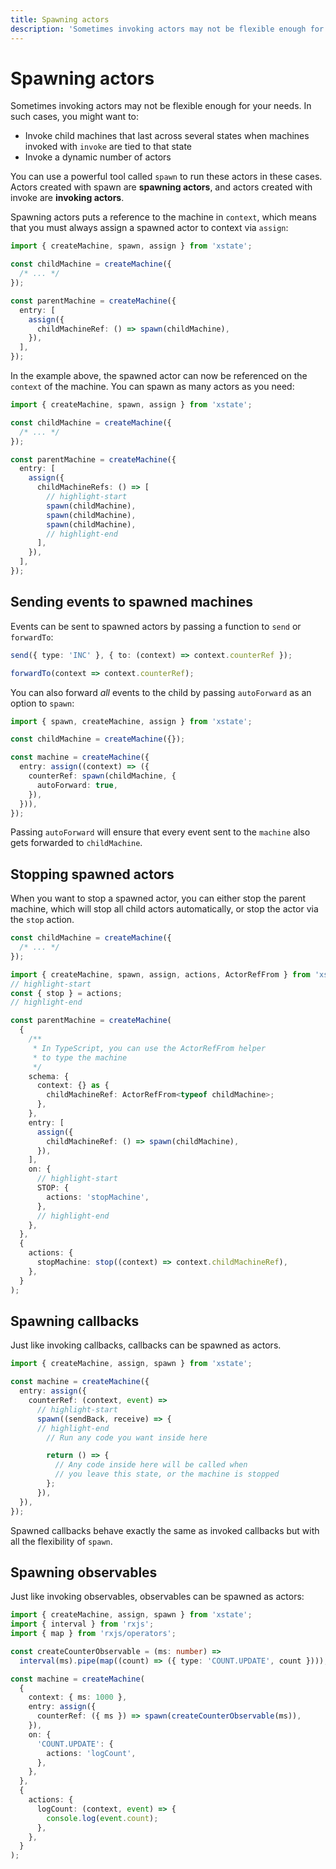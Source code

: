 ```yaml
---
title: Spawning actors
description: 'Sometimes invoking actors may not be flexible enough for your needs. In such cases, you might want to invoke child machines that last across several states or invoke a dynamic number of actors.'
---
```


# Spawning actors

<!-- deps: ["assign-action", "machine-actors"] -->

Sometimes invoking actors may not be flexible enough for your needs. In such cases, you might want to:

- Invoke child machines that last across several states when machines invoked with `invoke` are tied to that state
- Invoke a dynamic number of actors

You can use a powerful tool called `spawn` to run these actors in these cases. Actors created with spawn are **spawning actors**, and actors created with invoke are **invoking actors**.

Spawning actors puts a reference to the machine in `context`, which means that you must always assign a spawned actor to context via `assign`:

```ts
import { createMachine, spawn, assign } from 'xstate';

const childMachine = createMachine({
  /* ... */
});

const parentMachine = createMachine({
  entry: [
    assign({
      childMachineRef: () => spawn(childMachine),
    }),
  ],
});
```

In the example above, the spawned actor can now be referenced on the `context` of the machine. You can spawn as many actors as you need:

```ts
import { createMachine, spawn, assign } from 'xstate';

const childMachine = createMachine({
  /* ... */
});

const parentMachine = createMachine({
  entry: [
    assign({
      childMachineRefs: () => [
        // highlight-start
        spawn(childMachine),
        spawn(childMachine),
        spawn(childMachine),
        // highlight-end
      ],
    }),
  ],
});
```

## Sending events to spawned machines

<!-- deps: ["spawning-machines"] -->

Events can be sent to spawned actors by passing a function to `send` or `forwardTo`:

```ts
send({ type: 'INC' }, { to: (context) => context.counterRef });

forwardTo(context => context.counterRef);
```

<!-- TODO - are there any other API's which need to be mentioned here?-->

You can also forward _all_ events to the child by passing `autoForward` as an option to `spawn`:

```ts
import { spawn, createMachine, assign } from 'xstate';

const childMachine = createMachine({});

const machine = createMachine({
  entry: assign((context) => ({
    counterRef: spawn(childMachine, {
      autoForward: true,
    }),
  })),
});
```

Passing `autoForward` will ensure that every event sent to the `machine` also gets forwarded to `childMachine`.

## Stopping spawned actors

<!-- deps: [spawning-machines] -->

When you want to stop a spawned actor, you can either stop the parent machine, which will stop all child actors automatically, or stop the actor via the `stop` action.

```ts
const childMachine = createMachine({
  /* ... */
});

import { createMachine, spawn, assign, actions, ActorRefFrom } from 'xstate';
// highlight-start
const { stop } = actions;
// highlight-end

const parentMachine = createMachine(
  {
    /**
     * In TypeScript, you can use the ActorRefFrom helper
     * to type the machine
     */
    schema: {
      context: {} as {
        childMachineRef: ActorRefFrom<typeof childMachine>;
      },
    },
    entry: [
      assign({
        childMachineRef: () => spawn(childMachine),
      }),
    ],
    on: {
      // highlight-start
      STOP: {
        actions: 'stopMachine',
      },
      // highlight-end
    },
  },
  {
    actions: {
      stopMachine: stop((context) => context.childMachineRef),
    },
  }
);
```

## Spawning callbacks

<!-- deps: ["spawning-machines"] -->

Just like invoking callbacks, callbacks can be spawned as actors.

```ts
import { createMachine, assign, spawn } from 'xstate';

const machine = createMachine({
  entry: assign({
    counterRef: (context, event) =>
      // highlight-start
      spawn((sendBack, receive) => {
      // highlight-end
        // Run any code you want inside here

        return () => {
          // Any code inside here will be called when
          // you leave this state, or the machine is stopped
        };
      }),
  }),
});
```

Spawned callbacks behave exactly the same as invoked callbacks but with all the flexibility of `spawn`.

## Spawning observables

<!-- deps: [spawning-machines, "observable-actors"] -->

Just like invoking observables, observables can be spawned as actors:

```ts
import { createMachine, assign, spawn } from 'xstate';
import { interval } from 'rxjs';
import { map } from 'rxjs/operators';

const createCounterObservable = (ms: number) =>
  interval(ms).pipe(map((count) => ({ type: 'COUNT.UPDATE', count })));

const machine = createMachine(
  {
    context: { ms: 1000 },
    entry: assign({
      counterRef: ({ ms }) => spawn(createCounterObservable(ms)),
    }),
    on: {
      'COUNT.UPDATE': {
        actions: 'logCount',
      },
    },
  },
  {
    actions: {
      logCount: (context, event) => {
        console.log(event.count);
      },
    },
  }
);
```
